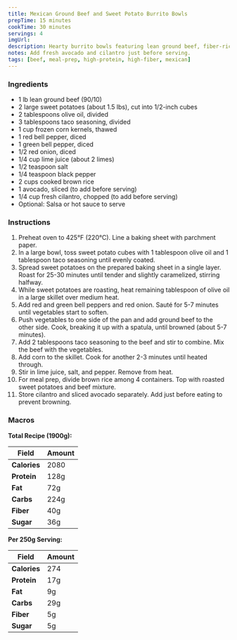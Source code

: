 ```yaml
---
title: Mexican Ground Beef and Sweet Potato Burrito Bowls
prepTime: 15 minutes
cookTime: 30 minutes
servings: 4
imgUrl:
description: Hearty burrito bowls featuring lean ground beef, fiber-rich sweet potatoes, and fresh vegetables with Mexican-inspired flavors.
notes: Add fresh avocado and cilantro just before serving.
tags: [beef, meal-prep, high-protein, high-fiber, mexican]
---
```


### Ingredients

- 1 lb lean ground beef (90/10)
- 2 large sweet potatoes (about 1.5 lbs), cut into 1/2-inch cubes
- 2 tablespoons olive oil, divided
- 3 tablespoons taco seasoning, divided
- 1 cup frozen corn kernels, thawed
- 1 red bell pepper, diced
- 1 green bell pepper, diced
- 1/2 red onion, diced
- 1/4 cup lime juice (about 2 limes)
- 1/2 teaspoon salt
- 1/4 teaspoon black pepper
- 2 cups cooked brown rice
- 1 avocado, sliced (to add before serving)
- 1/4 cup fresh cilantro, chopped (to add before serving)
- Optional: Salsa or hot sauce to serve

### Instructions

1. Preheat oven to 425°F (220°C). Line a baking sheet with parchment paper.
2. In a large bowl, toss sweet potato cubes with 1 tablespoon olive oil and 1 tablespoon taco seasoning until evenly coated.
3. Spread sweet potatoes on the prepared baking sheet in a single layer. Roast for 25-30 minutes until tender and slightly caramelized, stirring halfway.
4. While sweet potatoes are roasting, heat remaining tablespoon of olive oil in a large skillet over medium heat.
5. Add red and green bell peppers and red onion. Sauté for 5-7 minutes until vegetables start to soften.
6. Push vegetables to one side of the pan and add ground beef to the other side. Cook, breaking it up with a spatula, until browned (about 5-7 minutes).
7. Add 2 tablespoons taco seasoning to the beef and stir to combine. Mix the beef with the vegetables.
8. Add corn to the skillet. Cook for another 2-3 minutes until heated through.
9. Stir in lime juice, salt, and pepper. Remove from heat.
10. For meal prep, divide brown rice among 4 containers. Top with roasted sweet potatoes and beef mixture.
11. Store cilantro and sliced avocado separately. Add just before eating to prevent browning.

### Macros

**Total Recipe (1900g):**

| Field        | Amount |
| ------------ | ------ |
| **Calories** | 2080   |
| **Protein**  | 128g   |
| **Fat**      | 72g    |
| **Carbs**    | 224g   |
| **Fiber**    | 40g    |
| **Sugar**    | 36g    |

**Per 250g Serving:**

| Field        | Amount |
| ------------ | ------ |
| **Calories** | 274    |
| **Protein**  | 17g    |
| **Fat**      | 9g     |
| **Carbs**    | 29g    |
| **Fiber**    | 5g     |
| **Sugar**    | 5g     |
